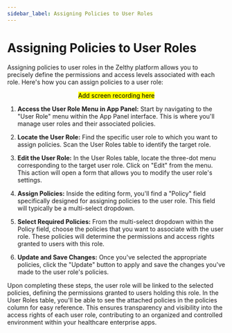 ```yaml
---
sidebar_label: Assigning Policies to User Roles
---
```


# Assigning Policies to User Roles

Assigning policies to user roles in the Zelthy platform allows you to precisely define the permissions and access levels associated with each role. Here's how you can assign policies to a user role:

<center> <mark> Add screen recording here </mark> </center>

1. **Access the User Role Menu in App Panel:**
   Start by navigating to the "User Role" menu within the App Panel interface. This is where you'll manage user roles and their associated policies.

2. **Locate the User Role:**
   Find the specific user role to which you want to assign policies. Scan the User Roles table to identify the target role.

3. **Edit the User Role:**
   In the User Roles table, locate the three-dot menu corresponding to the target user role. Click on "Edit" from the menu. This action will open a form that allows you to modify the user role's settings.

4. **Assign Policies:**
   Inside the editing form, you'll find a "Policy" field specifically designed for assigning policies to the user role. This field will typically be a multi-select dropdown.

5. **Select Required Policies:**
   From the multi-select dropdown within the Policy field, choose the policies that you want to associate with the user role. These policies will determine the permissions and access rights granted to users with this role.

6. **Update and Save Changes:**
   Once you've selected the appropriate policies, click the "Update" button to apply and save the changes you've made to the user role's policies.

Upon completing these steps, the user role will be linked to the selected policies, defining the permissions granted to users holding this role. In the User Roles table, you'll be able to see the attached policies in the policies column for easy reference. This ensures transparency and visibility into the access rights of each user role, contributing to an organized and controlled environment within your healthcare enterprise apps.
